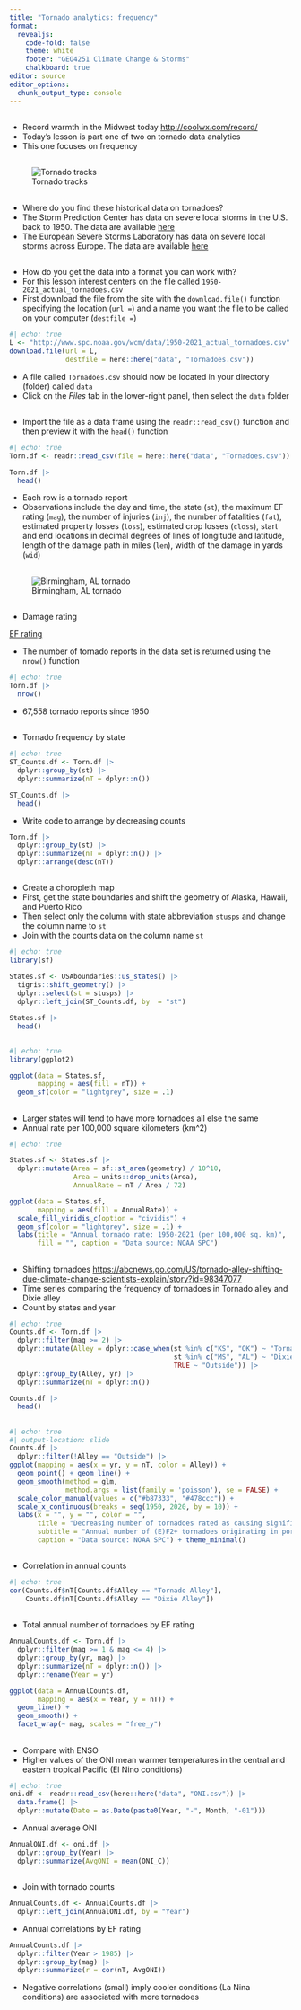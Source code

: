 ```yaml
---
title: "Tornado analytics: frequency"
format: 
  revealjs:
    code-fold: false
    theme: white
    footer: "GEO4251 Climate Change & Storms"
    chalkboard: true
editor: source
editor_options: 
  chunk_output_type: console
---
```


## 

-   Record warmth in the Midwest today <http://coolwx.com/record/>
-   Today's lesson is part one of two on tornado data analytics
-   This one focuses on frequency

## 

![Tornado tracks](https://farm8.staticflickr.com/7090/7157010997_2a92fa603c_o.jpg)

## 

-   Where do you find these historical data on tornadoes?
-   The Storm Prediction Center has data on severe local storms in the U.S. back to 1950. The data are available [here](https://www.spc.noaa.gov/wcm/)
-   The European Severe Storms Laboratory has data on severe local storms across Europe. The data are available [here](https://www.eswd.eu/?)

##  {.smaller}

-   How do you get the data into a format you can work with?
-   For this lesson interest centers on the file called `1950-2021_actual_tornadoes.csv`
-   First download the file from the site with the `download.file()` function specifying the location (`url =`) and a name you want the file to be called on your computer (`destfile =`)

```r
#| echo: true
L <- "http://www.spc.noaa.gov/wcm/data/1950-2021_actual_tornadoes.csv"
download.file(url = L,
              destfile = here::here("data", "Tornadoes.csv"))
```

-   A file called `Tornadoes.csv` should now be located in your directory (folder) called `data`
-   Click on the *Files* tab in the lower-right panel, then select the `data` folder

##  {.smaller}

-   Import the file as a data frame using the `readr::read_csv()` function and then preview it with the `head()` function

```r
#| echo: true
Torn.df <- readr::read_csv(file = here::here("data", "Tornadoes.csv"))

Torn.df |>
  head()
```

-   Each row is a tornado report
-   Observations include the day and time, the state (`st`), the maximum EF rating (`mag`), the number of injuries (`inj`), the number of fatalities (`fat`), estimated property losses (`loss`), estimated crop losses (`closs`), start and end locations in decimal degrees of lines of longitude and latitude, length of the damage path in miles (`len`), width of the damage in yards (`wid`)

## 

![Birmingham, AL tornado](figures/BirminghamDamagePath.jpg)

## 

-   Damage rating

[EF rating](https://en.wikipedia.org/wiki/Enhanced_Fujita_scale)

-   The number of tornado reports in the data set is returned using the `nrow()` function

```r
#| echo: true
Torn.df |>
  nrow()
```

-   67,558 tornado reports since 1950

##  {.smaller}

-   Tornado frequency by state

```r
#| echo: true
ST_Counts.df <- Torn.df |>
  dplyr::group_by(st) |>
  dplyr::summarize(nT = dplyr::n())

ST_Counts.df |>
  head()
```

-   Write code to arrange by decreasing counts

```r
Torn.df |>
  dplyr::group_by(st) |>
  dplyr::summarize(nT = dplyr::n()) |>
  dplyr::arrange(desc(nT))
```

##  {.smaller}

-   Create a choropleth map
-   First, get the state boundaries and shift the geometry of Alaska, Hawaii, and Puerto Rico
-   Then select only the column with state abbreviation `stusps` and change the column name to `st`
-   Join with the counts data on the column name `st`

```r
#| echo: true
library(sf)

States.sf <- USAboundaries::us_states() |>
  tigris::shift_geometry() |>
  dplyr::select(st = stusps) |>
  dplyr::left_join(ST_Counts.df, by  = "st")

States.sf |>
  head()
```

## 

```r
#| echo: true
library(ggplot2)

ggplot(data = States.sf,
       mapping = aes(fill = nT)) +
  geom_sf(color = "lightgrey", size = .1)
```

## 

-   Larger states will tend to have more tornadoes all else the same
-   Annual rate per 100,000 square kilometers (km^2)

```r
#| echo: true

States.sf <- States.sf |>
  dplyr::mutate(Area = sf::st_area(geometry) / 10^10,
                Area = units::drop_units(Area),
                AnnualRate = nT / Area / 72)

ggplot(data = States.sf,
       mapping = aes(fill = AnnualRate)) +
  scale_fill_viridis_c(option = "cividis") +
  geom_sf(color = "lightgrey", size = .1) +
  labs(title = "Annual tornado rate: 1950-2021 (per 100,000 sq. km)", 
       fill = "", caption = "Data source: NOAA SPC")
```

##  {.smaller}

-   Shifting tornadoes <https://abcnews.go.com/US/tornado-alley-shifting-due-climate-change-scientists-explain/story?id=98347077>
-   Time series comparing the frequency of tornadoes in Tornado alley and Dixie alley
-   Count by states and year

```r
#| echo: true
Counts.df <- Torn.df |>
  dplyr::filter(mag >= 2) |>
  dplyr::mutate(Alley = dplyr::case_when(st %in% c("KS", "OK") ~ "Tornado Alley",
                                         st %in% c("MS", "AL") ~ "Dixie Alley",
                                         TRUE ~ "Outside")) |>
  dplyr::group_by(Alley, yr) |>
  dplyr::summarize(nT = dplyr::n())

Counts.df |>
  head()
```

## 

```r
#| echo: true
#| output-location: slide
Counts.df |>
  dplyr::filter(!Alley == "Outside") |>
ggplot(mapping = aes(x = yr, y = nT, color = Alley)) +
  geom_point() + geom_line() +
  geom_smooth(method = glm, 
              method.args = list(family = 'poisson'), se = FALSE) +
  scale_color_manual(values = c("#b87333", "#478ccc")) +
  scale_x_continuous(breaks = seq(1950, 2020, by = 10)) +
  labs(x = "", y = "", color = "",
       title = "Decreasing number of tornadoes rated as causing significant damage",
       subtitle = "Annual number of (E)F2+ tornadoes originating in portions of Dixie Alley (MS, AL) and\n Tornado Alley (OK, KS)", 
       caption = "Data source: NOAA SPC") + theme_minimal()
```

## 

-   Correlation in annual counts

```r
#| echo: true
cor(Counts.df$nT[Counts.df$Alley == "Tornado Alley"],
    Counts.df$nT[Counts.df$Alley == "Dixie Alley"])
```

## 

-   Total annual number of tornadoes by EF rating

```r
AnnualCounts.df <- Torn.df |>
  dplyr::filter(mag >= 1 & mag <= 4) |>
  dplyr::group_by(yr, mag) |>
  dplyr::summarize(nT = dplyr::n()) |>
  dplyr::rename(Year = yr)

ggplot(data = AnnualCounts.df,
       mapping = aes(x = Year, y = nT)) +
  geom_line() +
  geom_smooth() +
  facet_wrap(~ mag, scales = "free_y")
```

## 

-   Compare with ENSO
-   Higher values of the ONI mean warmer temperatures in the central and eastern tropical Pacific (El Nino conditions)

```r
#| echo: true
oni.df <- readr::read_csv(here::here("data", "ONI.csv")) |>
  data.frame() |>
  dplyr::mutate(Date = as.Date(paste0(Year, "-", Month, "-01")))
```

-   Annual average ONI

```r
AnnualONI.df <- oni.df |>
  dplyr::group_by(Year) |>
  dplyr::summarize(AvgONI = mean(ONI_C))
```

## 

-   Join with tornado counts

```r
AnnualCounts.df <- AnnualCounts.df |>
  dplyr::left_join(AnnualONI.df, by = "Year")
```

-   Annual correlations by EF rating

```r
AnnualCounts.df |>
  dplyr::filter(Year > 1985) |>
  dplyr::group_by(mag) |>
  dplyr::summarize(r = cor(nT, AvgONI))
```

-   Negative correlations (small) imply cooler conditions (La Nina conditions) are associated with more tornadoes
